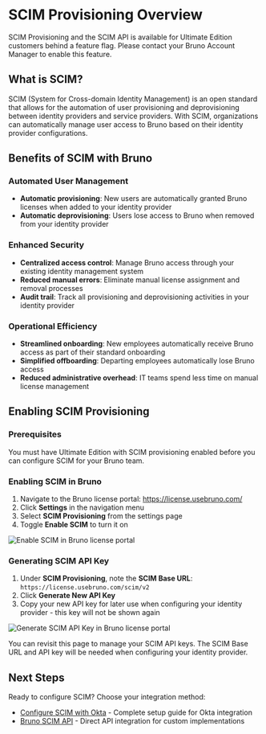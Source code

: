 
# SCIM Provisioning Overview <PremiumBadge />

<Callout type="info">
SCIM Provisioning and the SCIM API is available for Ultimate Edition customers behind a feature flag. Please contact your Bruno Account Manager to enable this feature.
</Callout>

## What is SCIM?

SCIM (System for Cross-domain Identity Management) is an open standard that allows for the automation of user provisioning and deprovisioning between identity providers and service providers. With SCIM, organizations can automatically manage user access to Bruno based on their identity provider configurations.

## Benefits of SCIM with Bruno

### Automated User Management
- **Automatic provisioning**: New users are automatically granted Bruno licenses when added to your identity provider
- **Automatic deprovisioning**: Users lose access to Bruno when removed from your identity provider

### Enhanced Security
- **Centralized access control**: Manage Bruno access through your existing identity management system
- **Reduced manual errors**: Eliminate manual license assignment and removal processes
- **Audit trail**: Track all provisioning and deprovisioning activities in your identity provider

### Operational Efficiency
- **Streamlined onboarding**: New employees automatically receive Bruno access as part of their standard onboarding
- **Simplified offboarding**: Departing employees automatically lose Bruno access
- **Reduced administrative overhead**: IT teams spend less time on manual license management

## Enabling SCIM Provisioning

### Prerequisites

You must have Ultimate Edition with SCIM provisioning enabled before you can configure SCIM for your Bruno team.

### Enabling SCIM in Bruno

1. Navigate to the Bruno license portal: https://license.usebruno.com/
2. Click **Settings** in the navigation menu
3. Select **SCIM Provisioning** from the settings page
4. Toggle **Enable SCIM** to turn it on

<Image src="/screenshots/sso-scim-management/bruno-scim/scim-settings-1.webp" alt="Enable SCIM in Bruno license portal" width={800} height={600} className="rounded mt-4" />

### Generating SCIM API Key

1. Under **SCIM Provisioning**, note the **SCIM Base URL**: `https://license.usebruno.com/scim/v2`
2. Click **Generate New API Key**
3. Copy your new API key for later use when configuring your identity provider - this key will not be shown again

<Image src="/screenshots/sso-scim-management/bruno-scim/scim-settings-2.webp" alt="Generate SCIM API Key in Bruno license portal" width={800} height={600} className="rounded mt-4" />

You can revisit this page to manage your SCIM API keys. The SCIM Base URL and API key will be needed when configuring your identity provider.

## Next Steps

Ready to configure SCIM? Choose your integration method:

- [Configure SCIM with Okta](./configure-scim-with-okta) - Complete setup guide for Okta integration
- [Bruno SCIM API](./bruno-scim-api) - Direct API integration for custom implementations
